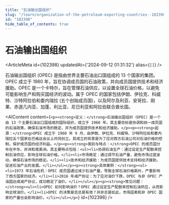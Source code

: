 ```yaml
---
title: "石油输出国组织"
slug: "/learn/organization-of-the-petroleum-exporting-countries--102398"
id: "102398"
hide_table_of_contents: true
---
```



# 石油输出国组织

<ArticleMeta id={102398} updatedAt={'2024-09-12 01:31:32'} alias={`[]`} />
<div className='border-solid border-b border-t-0 my-4 border-[var(--ifm-color-gray-300)]' />

石油输出国组织 (OPEC) 是指由世界主要石油出口国组成的 13 个国家的集团。OPEC 成立于 1960 年，旨在协调成员国的石油政策，并向成员国提供技术和经济援助。OPEC 是一个卡特尔，旨在管理石油供应，以设置全球石油价格，以避免可能影响生产和购买国经济的波动。属于 OPEC 的国家包括伊朗、伊拉克、科威特、沙特阿拉伯和委内瑞拉 (五个创始成员国)，以及阿尔及利亚、安哥拉、刚果、赤道几内亚、加蓬、利比亚、尼日利亚和阿拉伯联合酋长国。

<AIContent content={`<p><strong>定义：</strong>石油输出国组织（OPEC）是一个由 13 个主要石油出口国组成的国际组织，成立于 1960 年。其主要目标是协调和统一成员国的石油政策，确保石油市场的稳定，并为成员国提供技术和经济援助。</p><p><strong>起源：</strong>OPEC 成立于 1960 年 9 月，由伊朗、伊拉克、科威特、沙特阿拉伯和委内瑞拉五个国家在巴格达会议上共同创立。其成立的背景是为了应对西方石油公司对石油价格的控制，保护成员国的经济利益。</p><p><strong>类别与特点：</strong>OPEC 的成员国分布在中东、非洲和南美洲。其主要特点包括：<ul><li>协调石油生产：通过设定生产配额来控制石油供应，影响全球石油价格。</li><li>市场稳定：通过调节石油产量，避免市场过度波动，确保石油市场的稳定。</li><li>技术和经济援助：为成员国提供技术支持和经济援助，促进石油产业的发展。</li></ul></p><p><strong>具体案例：</strong><ul><li>1973 年石油危机：OPEC 成员国通过减少石油产量，导致全球石油价格飙升，严重影响了西方国家的经济。</li><li>2016 年减产协议：为了应对油价下跌，OPEC 与非 OPEC 产油国达成减产协议，成功稳定了油价。</li></ul></p><p><strong>常见问题：</strong><ul><li>OPEC 如何影响油价？OPEC 通过设定生产配额来控制石油供应，从而影响全球油价。</li><li>OPEC 的决策是否总是有效？并非总是如此，市场因素和非 OPEC 国家的产量也会影响油价。</li></ul></p>`} id={102398} />
